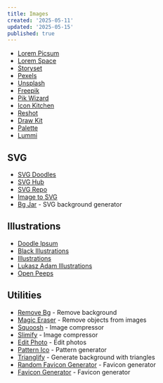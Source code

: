 ```yaml
---
title: Images
created: '2025-05-11'
updated: '2025-05-15'
published: true
---
```


- [Lorem Picsum](https://picsum.photos)
- [Lorem Space](https://lorem.space)
- [Storyset](https://storyset.com)
- [Pexels](https://www.pexels.com)
- [Unsplash](https://unsplash.com)
- [Freepik](https://www.freepik.com)
- [Pik Wizard](https://pikwizard.com)
- [Icon Kitchen](https://icon.kitchen)
- [Reshot](https://www.reshot.com)
- [Draw Kit](https://drawkit.com)
- [Palette](https://palette.fm)
- [Lummi](https://www.lummi.ai)

## SVG

- [SVG Doodles](https://svgdoodles.com)
- [SVG Hub](https://svghub.vercel.app)
- [SVG Repo](https://www.svgrepo.com)
- [Image to SVG](https://svgco.de)
- [Bg Jar](https://bgjar.com) - SVG background generator

## Illustrations

- [Doodle Ipsum](https://doodleipsum.com)
- [Black Illustrations](https://www.blackillustrations.com)
- [Illustrations](https://illlustrations.co)
- [Lukasz Adam Illustrations](https://lukaszadam.com/illustrations)
- [Open Peeps](https://blush.design/collections/open-peeps/open-peeps)

## Utilities

- [Remove Bg](https://www.remove.bg) - Remove background
- [Magic Eraser](https://magicstudio.com/magiceraser) - Remove objects from images
- [Squoosh](https://squoosh.app) - Image compressor
- [Slimify](https://slimify.app) - Image compressor
- [Edit Photo](https://edit.photo) - Edit photos
- [Pattern Ico](https://patternico.com) - Pattern generator
- [Trianglify](https://trianglify.io) - Generate background with triangles
- [Random Favicon Generator](https://toolcool.org/random-favicon-generator) - Favicon generator
- [Favicon Generator](https://favicon.now) - Favicon generator
